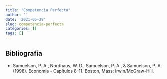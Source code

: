 ```yaml
---
title: "Competencia Perfecta"
author: ''
date: '2021-05-29'
slug: competencia-perfecta
categories: []
tags: []
---
```




## Bibliografía


- Samuelson, P. A., Nordhaus, W. D., Samuelson, P. A., & Samuelson, P. A. (1998). Economía - Capítulos 8-11. Boston, Mass: Irwin/McGraw-Hill.